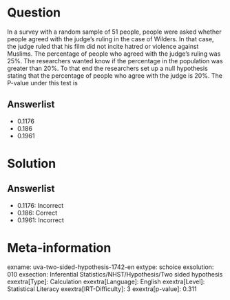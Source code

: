 Question
========

In a survey with a random sample of 51 people, people were asked whether people agreed with the judge's ruling in the case of Wilders. In that case, the judge ruled that his film did not incite hatred or violence against Muslims. The percentage of people who agreed with the judge's ruling was 25%. The researchers wanted know if the percentage in the population was greater than 20%. To that end the researchers set up a null hypothesis stating that the percentage of people who agree with the judge is 20%. The P-value under this test is

Answerlist
----------

* 0.1176
* 0.186
* 0.1961

Solution
========

Answerlist
----------

* 0.1176: Incorrect
* 0.186: Correct
* 0.1961: Incorrect

Meta-information
================
exname: uva-two-sided-hypothesis-1742-en
extype: schoice
exsolution: 010
exsection: Inferential Statistics/NHST/Hypothesis/Two sided hypothesis
exextra[Type]: Calculation
exextra[Language]: English
exextra[Level]: Statistical Literacy
exextra[IRT-Difficulty]: 3
exextra[p-value]: 0.311
